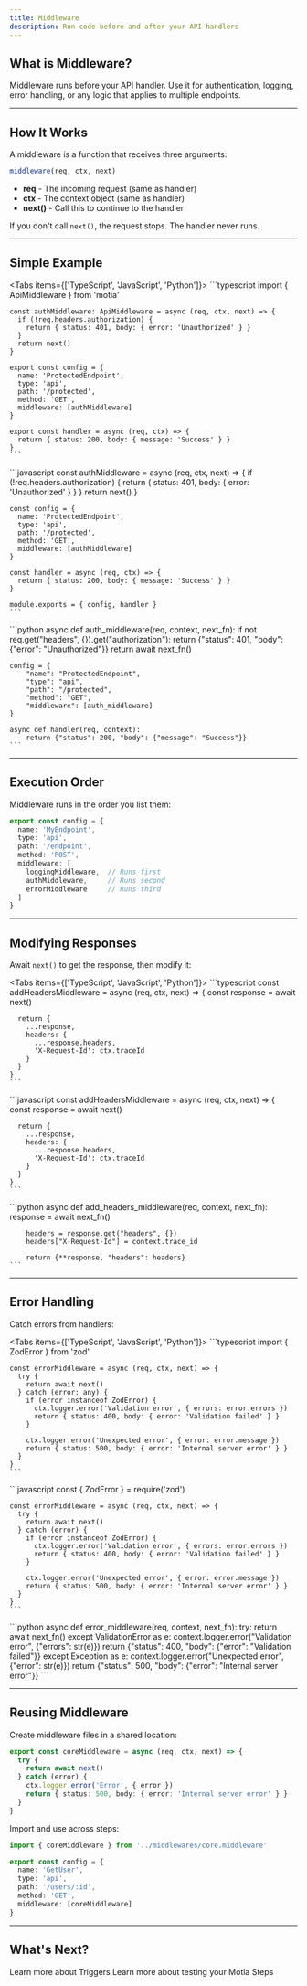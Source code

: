 ```yaml
---
title: Middleware
description: Run code before and after your API handlers
---
```


## What is Middleware?

Middleware runs before your API handler. Use it for authentication, logging, error handling, or any logic that applies to multiple endpoints.

---

## How It Works

A middleware is a function that receives three arguments:

```typescript
middleware(req, ctx, next)
```

- **req** - The incoming request (same as handler)
- **ctx** - The context object (same as handler)  
- **next()** - Call this to continue to the handler

If you don't call `next()`, the request stops. The handler never runs.

---

## Simple Example

<Tabs items={['TypeScript', 'JavaScript', 'Python']}>
  <Tab value="TypeScript">
    ```typescript
    import { ApiMiddleware } from 'motia'

    const authMiddleware: ApiMiddleware = async (req, ctx, next) => {
      if (!req.headers.authorization) {
        return { status: 401, body: { error: 'Unauthorized' } }
      }
      return next()
    }

    export const config = {
      name: 'ProtectedEndpoint',
      type: 'api',
      path: '/protected',
      method: 'GET',
      middleware: [authMiddleware]
    }

    export const handler = async (req, ctx) => {
      return { status: 200, body: { message: 'Success' } }
    }
    ```
  </Tab>
  <Tab value="JavaScript">
    ```javascript
    const authMiddleware = async (req, ctx, next) => {
      if (!req.headers.authorization) {
        return { status: 401, body: { error: 'Unauthorized' } }
      }
      return next()
    }

    const config = {
      name: 'ProtectedEndpoint',
      type: 'api',
      path: '/protected',
      method: 'GET',
      middleware: [authMiddleware]
    }

    const handler = async (req, ctx) => {
      return { status: 200, body: { message: 'Success' } }
    }

    module.exports = { config, handler }
    ```
  </Tab>
  <Tab value="Python">
    ```python
    async def auth_middleware(req, context, next_fn):
        if not req.get("headers", {}).get("authorization"):
            return {"status": 401, "body": {"error": "Unauthorized"}}
        return await next_fn()

    config = {
        "name": "ProtectedEndpoint",
        "type": "api",
        "path": "/protected",
        "method": "GET",
        "middleware": [auth_middleware]
    }

    async def handler(req, context):
        return {"status": 200, "body": {"message": "Success"}}
    ```
  </Tab>
</Tabs>

---

## Execution Order

Middleware runs in the order you list them:

```typescript
export const config = {
  name: 'MyEndpoint',
  type: 'api',
  path: '/endpoint',
  method: 'POST',
  middleware: [
    loggingMiddleware,  // Runs first
    authMiddleware,     // Runs second  
    errorMiddleware     // Runs third
  ]
}
```

---

## Modifying Responses

Await `next()` to get the response, then modify it:

<Tabs items={['TypeScript', 'JavaScript', 'Python']}>
  <Tab value="TypeScript">
    ```typescript
    const addHeadersMiddleware = async (req, ctx, next) => {
      const response = await next()
      
      return {
        ...response,
        headers: {
          ...response.headers,
          'X-Request-Id': ctx.traceId
        }
      }
    }
    ```
  </Tab>
  <Tab value="JavaScript">
    ```javascript
    const addHeadersMiddleware = async (req, ctx, next) => {
      const response = await next()
      
      return {
        ...response,
        headers: {
          ...response.headers,
          'X-Request-Id': ctx.traceId
        }
      }
    }
    ```
  </Tab>
  <Tab value="Python">
    ```python
    async def add_headers_middleware(req, context, next_fn):
        response = await next_fn()
        
        headers = response.get("headers", {})
        headers["X-Request-Id"] = context.trace_id
        
        return {**response, "headers": headers}
    ```
  </Tab>
</Tabs>

---

## Error Handling

Catch errors from handlers:

<Tabs items={['TypeScript', 'JavaScript', 'Python']}>
  <Tab value="TypeScript">
    ```typescript
    import { ZodError } from 'zod'

    const errorMiddleware = async (req, ctx, next) => {
      try {
        return await next()
      } catch (error: any) {
        if (error instanceof ZodError) {
          ctx.logger.error('Validation error', { errors: error.errors })
          return { status: 400, body: { error: 'Validation failed' } }
        }

        ctx.logger.error('Unexpected error', { error: error.message })
        return { status: 500, body: { error: 'Internal server error' } }
      }
    }
    ```
  </Tab>
  <Tab value="JavaScript">
    ```javascript
    const { ZodError } = require('zod')

    const errorMiddleware = async (req, ctx, next) => {
      try {
        return await next()
      } catch (error) {
        if (error instanceof ZodError) {
          ctx.logger.error('Validation error', { errors: error.errors })
          return { status: 400, body: { error: 'Validation failed' } }
        }

        ctx.logger.error('Unexpected error', { error: error.message })
        return { status: 500, body: { error: 'Internal server error' } }
      }
    }
    ```
  </Tab>
  <Tab value="Python">
    ```python
    async def error_middleware(req, context, next_fn):
        try:
            return await next_fn()
        except ValidationError as e:
            context.logger.error("Validation error", {"errors": str(e)})
            return {"status": 400, "body": {"error": "Validation failed"}}
        except Exception as e:
            context.logger.error("Unexpected error", {"error": str(e)})
            return {"status": 500, "body": {"error": "Internal server error"}}
    ```
  </Tab>
</Tabs>

---

## Reusing Middleware

Create middleware files in a shared location:

```typescript title="middlewares/core.middleware.ts"
export const coreMiddleware = async (req, ctx, next) => {
  try {
    return await next()
  } catch (error) {
    ctx.logger.error('Error', { error })
    return { status: 500, body: { error: 'Internal server error' } }
  }
}
```

Import and use across steps:

```typescript title="steps/user.step.ts"
import { coreMiddleware } from '../middlewares/core.middleware'

export const config = {
  name: 'GetUser',
  type: 'api',
  path: '/users/:id',
  method: 'GET',
  middleware: [coreMiddleware]
}
```

---

## What's Next?

<Cards>
  <Card href="/docs/concepts/steps#triggers" title="Triggers">
    Learn more about Triggers
  </Card>
  
  <Card href="/docs/development-guide/testing" title="Testing">
    Learn more about testing your Motia Steps
  </Card>
</Cards>
